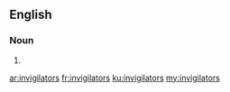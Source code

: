 ==English==

===Noun===
{{head|en|noun plural form}}

# {{plural of|invigilator|lang=en}}

[[ar:invigilators]]
[[fr:invigilators]]
[[ku:invigilators]]
[[my:invigilators]]